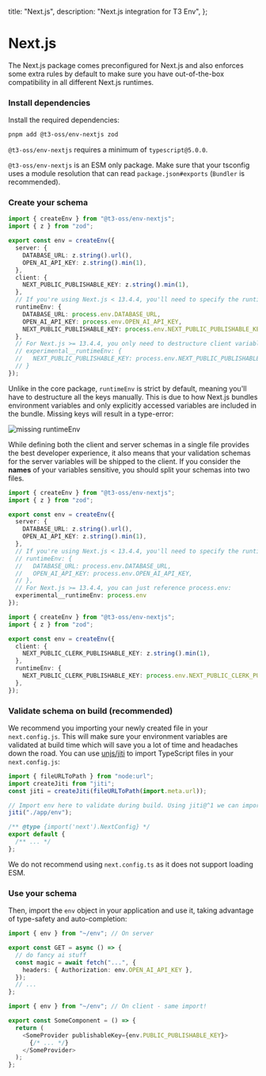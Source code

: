   title: "Next.js",
  description: "Next.js integration for T3 Env",
};

# Next.js

The Next.js package comes preconfigured for Next.js and also enforces some extra rules by default to make sure you have out-of-the-box compatibility in all different Next.js runtimes.

<Steps>

### Install dependencies

Install the required dependencies:

```bash
pnpm add @t3-oss/env-nextjs zod
```

<Callout>

`@t3-oss/env-nextjs` requires a minimum of `typescript@5.0.0`.

</Callout>

<Callout>

`@t3-oss/env-nextjs` is an ESM only package. Make sure that your tsconfig uses a module resolution that can read `package.json#exports` (`Bundler` is recommended).

</Callout>

### Create your schema

```ts title="src/env.ts"
import { createEnv } from "@t3-oss/env-nextjs";
import { z } from "zod";

export const env = createEnv({
  server: {
    DATABASE_URL: z.string().url(),
    OPEN_AI_API_KEY: z.string().min(1),
  },
  client: {
    NEXT_PUBLIC_PUBLISHABLE_KEY: z.string().min(1),
  },
  // If you're using Next.js < 13.4.4, you'll need to specify the runtimeEnv manually
  runtimeEnv: {
    DATABASE_URL: process.env.DATABASE_URL,
    OPEN_AI_API_KEY: process.env.OPEN_AI_API_KEY,
    NEXT_PUBLIC_PUBLISHABLE_KEY: process.env.NEXT_PUBLIC_PUBLISHABLE_KEY,
  },
  // For Next.js >= 13.4.4, you only need to destructure client variables:
  // experimental__runtimeEnv: {
  //   NEXT_PUBLIC_PUBLISHABLE_KEY: process.env.NEXT_PUBLIC_PUBLISHABLE_KEY,
  // }
});
```

<Callout type="info">

Unlike in the core package, `runtimeEnv` is strict by default, meaning you'll have to destructure all the keys manually. This is due to how Next.js bundles environment variables and only explicitly accessed variables are included in the bundle. Missing keys will result in a type-error:

![missing runtimeEnv](https://user-images.githubusercontent.com/51714798/234409775-fee3edbd-a73b-415a-829f-28f6f6092707.png)

</Callout>

<Callout type="warning">

While defining both the client and server schemas in a single file provides the best developer experience,
it also means that your validation schemas for the server variables will be shipped to the client.
If you consider the **names** of your variables sensitive, you should split your schemas into two files.

```ts title="src/env/server.ts"
import { createEnv } from "@t3-oss/env-nextjs";
import { z } from "zod";

export const env = createEnv({
  server: {
    DATABASE_URL: z.string().url(),
    OPEN_AI_API_KEY: z.string().min(1),
  },
  // If you're using Next.js < 13.4.4, you'll need to specify the runtimeEnv manually
  // runtimeEnv: {
  //   DATABASE_URL: process.env.DATABASE_URL,
  //   OPEN_AI_API_KEY: process.env.OPEN_AI_API_KEY,
  // },
  // For Next.js >= 13.4.4, you can just reference process.env:
  experimental__runtimeEnv: process.env
});
```

```ts title="src/env/client.ts"
import { createEnv } from "@t3-oss/env-nextjs";
import { z } from "zod";

export const env = createEnv({
  client: {
    NEXT_PUBLIC_CLERK_PUBLISHABLE_KEY: z.string().min(1),
  },
  runtimeEnv: {
    NEXT_PUBLIC_CLERK_PUBLISHABLE_KEY: process.env.NEXT_PUBLIC_CLERK_PUBLISHABLE_KEY,
  },
});
```

</Callout>

### Validate schema on build (recommended)

We recommend you importing your newly created file in your `next.config.js`. This will make sure your environment variables are validated at build time which will save you a lot of time and headaches down the road. You can use [unjs/jiti](https://github.com/unjs/jiti) to import TypeScript files in your `next.config.js`:

```js title="next.config.js" {6}
import { fileURLToPath } from "node:url";
import createJiti from "jiti";
const jiti = createJiti(fileURLToPath(import.meta.url));

// Import env here to validate during build. Using jiti@^1 we can import .ts files :)
jiti("./app/env");

/** @type {import('next').NextConfig} */
export default {
  /** ... */
};
```

We do not recommend using `next.config.ts` as it does not support loading ESM. 

### Use your schema

Then, import the `env` object in your application and use it, taking advantage of type-safety and auto-completion:

```ts title="some-api-endpoint.ts"
import { env } from "~/env"; // On server

export const GET = async () => {
  // do fancy ai stuff
  const magic = await fetch("...", {
    headers: { Authorization: env.OPEN_AI_API_KEY },
  });
  // ...
};
```

```ts title="some-component.tsx"
import { env } from "~/env"; // On client - same import!

export const SomeComponent = () => {
  return (
    <SomeProvider publishableKey={env.PUBLIC_PUBLISHABLE_KEY}>
      {/* ... */}
    </SomeProvider>
  );
};
```

</Steps>
